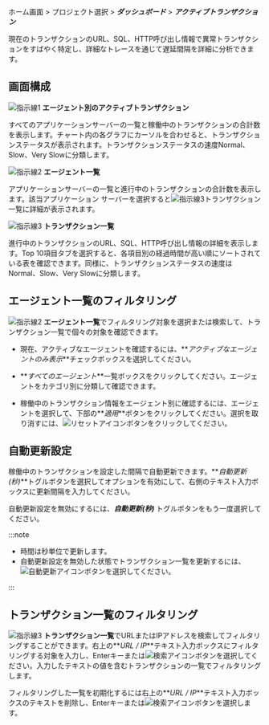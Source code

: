 ホーム画面 > プロジェクト選択 > **_ダッシュボード_** > **_アクティブトランザクション_**

現在のトランザクションのURL、SQL、HTTP呼び出し情報で異常トランザクションをすばやく特定し、詳細なトレースを通じて遅延間隔を詳細に分析できます。

## 画面構成

<ImgLang img='dashboard-active-transaction.png' desc='アクティトランザクション' />

![指示線1](/img/number-01.png) **エージェント別のアクティブトランザクション**

すべてのアプリケーションサーバーの一覧と稼働中のトランザクションの合計数を表示します。チャート内の各グラフにカーソルを合わせると、トランザクションステータスが表示されます。トランザクションステータスの速度<span class='normal'>Normal</span>、<span class='slow'>Slow</span>、<span class='vslow'>Very Slow</span>に分類します。

![指示線2](/img/number-02.png) **エージェント一覧**

アプリケーションサーバーの一覧と進行中のトランザクションの合計数を表示します。該当アプリケーション サーバーを選択すると![指示線3](/img/number-03.png)トランザクション一覧に詳細が表示されます。

![指示線3](/img/number-03.png) **トランザクション一覧**

進行中のトランザクションのURL、SQL、HTTP呼び出し情報の詳細を表示します。Top 10項目タブを選択すると、各項目別の経過時間が高い順にソートされている表を確認できます。同様に、トランザクションステータスの速度は<span class='normal'>Normal</span>、<span class='slow'>Slow</span>、<span class='vslow'>Very Slow</span>に分類します。

## エージェント一覧のフィルタリング

![指示線2](/img/number-02.png) **エージェント一覧**でフィルタリング対象を選択または検索して、トランザクション一覧で個々の対象を確認できます。 

-   現在、アクティブなエージェントを確認するには、**_アクティブなエージェントのみ表示_**チェックボックスを選択してください。

-   **_すべてのエージェント_**一覧ボックスをクリックしてください。エージェントをカテゴリ別に分類して確認できます。

-   稼働中のトランザクション情報をエージェント別に確認するには、エージェントを選択して、下部の**_適用_**ボタンをクリックしてください。選択を取り消すには、![リセットアイコン](/img/ico-reset.svg)ボタンをクリックしてください。

## 自動更新設定

稼働中のトランザクションを設定した間隔で自動更新できます。**_自動更新(秒)_**トグルボタンを選択してオプションを有効にして、右側のテキスト入力ボックスに更新間隔を入力してください。

自動更新設定を無効にするには、**_自動更新(秒)_** トグルボタンをもう一度選択してください。

:::note

-   時間は秒単位で更新します。
-   自動更新設定を無効した状態でトランザクション一覧を更新するには、![自動更新アイコン](/img/ico-refresh.png)ボタンを選択してください。

:::

## トランザクション一覧のフィルタリング

![指示線3](/img/number-03.png) **トランザクション一覧**でURLまたはIPアドレスを検索してフィルタリングすることができます。右上の**_URL / IP_**テキスト入力ボックスにフィルタリングする対象を入力し、Enterキーまたは![検索アイコン](/img/ico-search.svg)ボタンを選択してください。入力したテキストの値を含むトランザクションの一覧でフィルタリングします。

フィルタリングした一覧を初期化するには右上の**_URL / IP_**テキスト入力ボックスのテキストを削除し、Enterキーまたは![検索アイコン](/img/ico-search.svg)ボタンを選択します。
